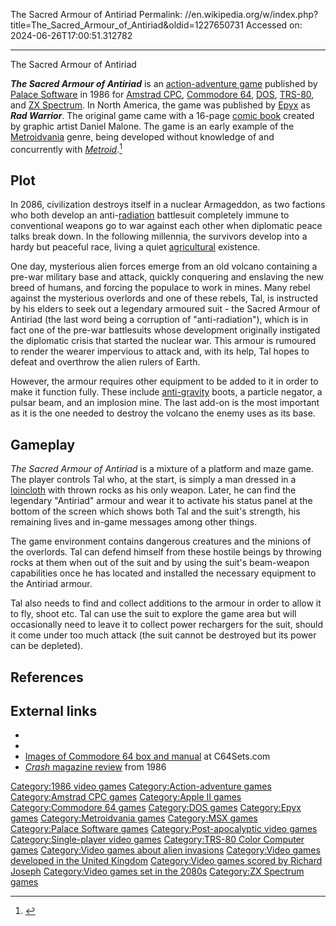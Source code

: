 The Sacred Armour of Antiriad
Permalink: //en.wikipedia.org/w/index.php?title=The_Sacred_Armour_of_Antiriad&oldid=1227650731
Accessed on: 2024-06-26T17:00:51.312782



------
The Sacred Armour of Antiriad
{{Short description|1986 video game}}
{{more footnotes|date=April 2013}}
{{Infobox video game
| title      = The Sacred Armour of Antiriad
| image      = Antiriad.jpg
| developer  = [[Palace Software]]
| publisher  = {{vgrelease|EU|Palace Software}}{{vgrelease|NA|[[Epyx]]}}
| programmer = Stanley Schembri
| writer     = Daniel Malone
| artist     = Daniel Malone
| composer   = [[Richard Joseph]]
| released   = '''1986:''' CPC, C64, MSX, Spectrum<br>'''1987:''' Apple, IBM PC<br>'''1988:''' CoCo
| genre      = [[Action-adventure game|Action-adventure]]
| modes      = [[Single-player video game|Single-player]]
| platforms  = {{cslist | [[Amstrad CPC]] | [[Commodore 64]] |[[MSX]] | [[ZX Spectrum]] | [[Apple II]] | [[DOS]] | [[TRS-80 Color Computer]]}}
}}

'''''The Sacred Armour of Antiriad''''' is an [[action-adventure game]] published by [[Palace Software]] in 1986 for [[Amstrad CPC]], [[Commodore 64]], [[DOS]], [[TRS-80]], and [[ZX Spectrum]]. In North America, the game was published by [[Epyx]] as '''''Rad Warrior'''''. The original game came with a 16-page [[comic book]] created by graphic artist Daniel Malone. The game is an early example of the [[Metroidvania]] genre, being developed without knowledge of and concurrently with ''[[Metroid (video game)|Metroid]]''.<ref name="Szczepaniak 148–53">{{cite news|last=Szczepaniak |first=John |title=Backtracking: The History of Metroidvania|work=[[GamesTM]]|issue=116|publisher=[[Imagine Publishing]]|pages=148–53}}</ref>

== Plot ==
{{Unreferenced|section|date=September 2019}}
In 2086, civilization destroys itself in a nuclear Armageddon, as two factions who both develop an anti-[[radiation]] battlesuit completely immune to conventional weapons go to war against each other when diplomatic peace talks break down. In the following millennia, the survivors develop into a hardy but peaceful race, living a quiet [[agrarianism|agricultural]] existence.

One day, mysterious alien forces emerge from an old volcano containing a pre-war military base and attack, quickly conquering and enslaving the new breed of humans, and forcing the populace to work in mines. Many rebel against the mysterious overlords and one of these rebels, Tal, is instructed by his elders to seek out a legendary armoured suit - the Sacred Armour of Antiriad (the last word being a corruption of "anti-radiation"), which is in fact one of the pre-war battlesuits whose development originally instigated the diplomatic crisis that started the nuclear war. This armour is rumoured to render the wearer impervious to attack and, with its help, Tal hopes to defeat and overthrow the alien rulers of Earth.

However, the armour requires other equipment to be added to it in order to make it function fully. These include [[anti-gravity]] boots, a particle negator, a pulsar beam, and an implosion mine. The last add-on is the most important as it is the one needed to destroy the volcano the enemy uses as its base.

== Gameplay ==
''The Sacred Armour of Antiriad'' is a mixture of a platform and maze game. The player controls Tal who, at the start, is simply a man dressed in a [[loincloth]] with thrown rocks as his only weapon. Later, he can find the legendary "Antiriad" armour and wear it to activate his status panel at the bottom of the screen which shows both Tal and the suit's strength, his remaining lives and in-game messages among other things.

The game environment contains dangerous creatures and the minions of the overlords. Tal can defend himself from these hostile beings by throwing rocks at them when out of the suit and by using the suit's beam-weapon capabilities once he has located and installed the necessary equipment to the Antiriad armour.

Tal also needs to find and collect additions to the armour in order to allow it to fly, shoot etc. Tal can use the suit to explore the game area but will occasionally need to leave it to collect power rechargers for the suit, should it come under too much attack (the suit cannot be destroyed but its power can be depleted).

==References==
{{Reflist}}

== External links ==
* {{WoS game|id=0004300}}
* {{lemon64 game|id=121|name=The Sacred Armour of Antiriad}}
* [http://www.c64sets.com/set.html?id=88 Images of Commodore 64 box and manual] at C64Sets.com
* [http://www.crashonline.org.uk/35/antiriad.htm ''Crash'' magazine review] from 1986

{{DEFAULTSORT:Sacred Armour of Antiriad, The}}
[[Category:1986 video games]]
[[Category:Action-adventure games]]
[[Category:Amstrad CPC games]]
[[Category:Apple II games]]
[[Category:Commodore 64 games]]
[[Category:DOS games]]
[[Category:Epyx games]]
[[Category:Metroidvania games]]
[[Category:MSX games]]
[[Category:Palace Software games]]
[[Category:Post-apocalyptic video games]]
[[Category:Single-player video games]]
[[Category:TRS-80 Color Computer games]]
[[Category:Video games about alien invasions]]
[[Category:Video games developed in the United Kingdom]]
[[Category:Video games scored by Richard Joseph]]
[[Category:Video games set in the 2080s]]
[[Category:ZX Spectrum games]]